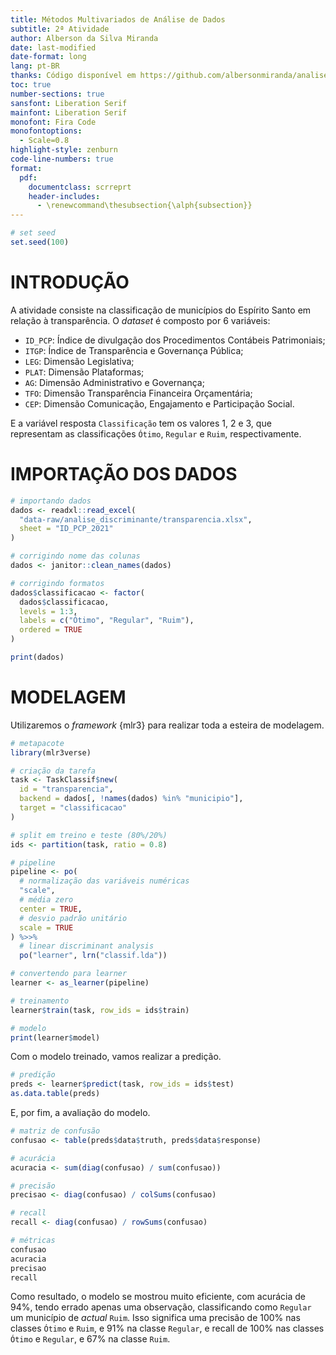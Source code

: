 ```yaml
---
title: Métodos Multivariados de Análise de Dados
subtitle: 2ª Atividade
author: Alberson da Silva Miranda
date: last-modified
date-format: long
lang: pt-BR
thanks: Código disponível em https://github.com/albersonmiranda/analise_multivariada.
toc: true
number-sections: true
sansfont: Liberation Serif
mainfont: Liberation Serif
monofont: Fira Code
monofontoptions:
  - Scale=0.8
highlight-style: zenburn
code-line-numbers: true
format:
  pdf:
    documentclass: scrreprt
    header-includes: 
      - \renewcommand\thesubsection{\alph{subsection}}
---
```


```r
# set seed
set.seed(100)
```

# INTRODUÇÃO

A atividade consiste na classificação de municípios do Espírito Santo em relação à transparência. O *dataset* é composto por 6 variáveis:

- `ID_PCP`: Índice de divulgação dos Procedimentos Contábeis Patrimoniais;
- `ITGP`: Índice de Transparência e Governança Pública;
- `LEG`: Dimensão Legislativa;
- `PLAT`: Dimensão Plataformas;
- `AG`: Dimensão Administrativo e Governança;
- `TFO`: Dimensão Transparência Financeira Orçamentária;
- `CEP`: Dimensão Comunicação, Engajamento e Participação Social.

E a variável resposta `Classificação` tem os valores 1, 2 e 3, que representam as classificações `Ótimo`, `Regular` e `Ruim`, respectivamente.

# IMPORTAÇÃO DOS DADOS

```r
# importando dados
dados <- readxl::read_excel(
  "data-raw/analise_discriminante/transparencia.xlsx",
  sheet = "ID_PCP_2021"
)

# corrigindo nome das colunas
dados <- janitor::clean_names(dados)

# corrigindo formatos
dados$classificacao <- factor(
  dados$classificacao,
  levels = 1:3,
  labels = c("Ótimo", "Regular", "Ruim"),
  ordered = TRUE
)

print(dados)
```

# MODELAGEM

Utilizaremos o *framework* {mlr3} para realizar toda a esteira de modelagem.

```r
# metapacote
library(mlr3verse)

# criação da tarefa
task <- TaskClassif$new(
  id = "transparencia",
  backend = dados[, !names(dados) %in% "municipio"],
  target = "classificacao"
)

# split em treino e teste (80%/20%)
ids <- partition(task, ratio = 0.8)

# pipeline
pipeline <- po(
  # normalização das variáveis numéricas
  "scale",
  # média zero
  center = TRUE,
  # desvio padrão unitário
  scale = TRUE
) %>>%
  # linear discriminant analysis
  po("learner", lrn("classif.lda"))

# convertendo para learner
learner <- as_learner(pipeline)

# treinamento
learner$train(task, row_ids = ids$train)

# modelo
print(learner$model)
```

Com o modelo treinado, vamos realizar a predição.

```r
# predição
preds <- learner$predict(task, row_ids = ids$test)
as.data.table(preds)
```

E, por fim, a avaliação do modelo.

```r
# matriz de confusão
confusao <- table(preds$data$truth, preds$data$response)

# acurácia
acuracia <- sum(diag(confusao) / sum(confusao))

# precisão
precisao <- diag(confusao) / colSums(confusao)

# recall
recall <- diag(confusao) / rowSums(confusao)

# métricas
confusao
acuracia
precisao
recall
```

Como resultado, o modelo se mostrou muito eficiente, com acurácia de 94%, tendo errado apenas uma observação, classificando como `Regular` um município de *actual* `Ruim`. Isso significa uma precisão de 100% nas classes `Ótimo` e `Ruim`, e 91% na classe `Regular`, e recall de 100% nas classes `Ótimo` e `Regular`, e 67% na classe `Ruim`.